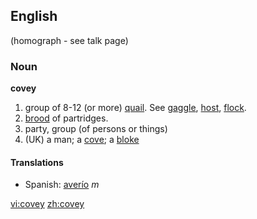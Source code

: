 ==English==
{{rfp}} (homograph - see talk page)
===Noun===
'''covey'''

#group of 8-12 (or more) [[quail]].  See [[gaggle]], [[host]], [[flock]].
#[[brood]] of partridges.
#party, group (of persons or things)
# (UK) a man; a [[cove]]; a [[bloke]]

====Translations====
*Spanish: [[averío]] ''m''

[[vi:covey]]
[[zh:covey]]